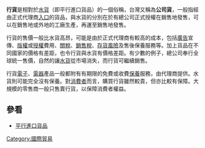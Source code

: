 '''行貨'''是相對於[[水貨|水貨]]（即平行進口貨品）的一個俗稱，台灣又稱為'''公司貨'''，一般指經由正式代理商[[入口|入口]]的貨品，與水貨的分別在於有總公司正式授權在銷售地發售，可以在銷售地或外地的工廠生產，再運至銷售地發售。

行貨的售價一般比水貨高昂，可能是由於正式代理商有較高的成本，包括[[廣告|廣告]]宣傳、[[版權|版權]]或[[授權_(法律)|授權]]費用、[[關稅|關稅]]、[[銷售稅|銷售稅]]、[[存貨|存貨]][[風險|風險]]及售後保養服務等。加上貨品在不同國家的價格有差距，也令行貨與水貨有價格差距。有少數的例子，總公司奉行全球統一售價，自然的讓[[水貨|水貨]]從市場消失，而行貨可繼續銷售。

行貨[[消費電子產品|電子]]、[[家用電器|電器]]產品一般都附有有期限的免費或收費[[保養|保養]]服務，由代理商提供。水貨則可能完全沒有保養。對[[消費者|消費者]]而言，購買行貨雖然較貴，但亦比較有保障。大規模的零售商一般只售賣行貨，以保障消費者權益。

== 參看 ==
* [[平行進口貨品|平行進口貨品]]

{{econ-stub}}

[[Category:國際貿易|Category:國際貿易]]
